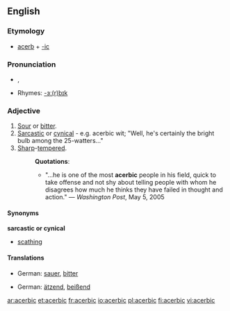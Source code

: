 ==English==

===Etymology===
*[[acerb]] + [[-ic]]

===Pronunciation===
*{{italbrac|US}} {{IPA|/əˈsɜrbɪk/}}, {{AHD|ə-sûr'bĭk}}
*Rhymes: [[Rhymes:English:-ɜː(r)bɪk|-ɜː(r)bɪk]]

===Adjective===
{{en-adj}}
#[[sour|Sour]] or [[bitter]].
#[[sarcastic|Sarcastic]] or [[cynical]] - e.g. acerbic wit; "Well, he's certainly the bright bulb among the 25-watters..."
#[[sharp|Sharp]]-[[tempered]].
#:'''Quotations''':
#:*"...he is one of the most '''acerbic''' people in his field, quick to take offense and not shy about telling people with whom he disagrees how much he thinks they have failed in thought and action." &mdash; ''Washington Post'', May 5, 2005

====Synonyms====
'''sarcastic or cynical'''
*[[scathing]]

====Translations====
{{trans-top|sour or bitter}}
*German: [[sauer]], [[bitter]]
{{trans-mid}}
{{trans-bottom}}

{{trans-top|sarcastic or cynical}}
*German: [[ätzend]], [[beißend]]
{{trans-mid}}
{{trans-bottom}}

[[ar:acerbic]]
[[et:acerbic]]
[[fr:acerbic]]
[[io:acerbic]]
[[pl:acerbic]]
[[fi:acerbic]]
[[vi:acerbic]]